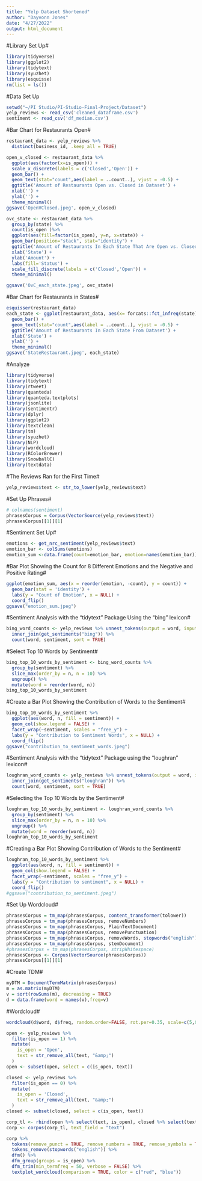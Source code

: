 ```yaml
---
title: "Yelp Dataset Shortened"
author: "Dayvonn Jones"
date: "4/27/2022"
output: html_document
---
```


#Library Set Up#
```r
library(tidyverse)
library(ggplot2)
library(tidytext)
library(syuzhet)
library(esquisse)
rm(list = ls())
```
#Data Set Up
```r
setwd("~/PI Studio/PI-Studio-Final-Project/Dataset")
yelp_reviews <- read_csv('cleaned_dataframe.csv')
sentiment <- read_csv('df_median.csv')
```

#Bar Chart for Restaurants Open#
```r
restaurant_data <- yelp_reviews %>%
  distinct(business_id, .keep_all = TRUE)

open_v_closed <- restaurant_data %>%
  ggplot(aes(factor(x=is_open))) +
  scale_x_discrete(labels = c('Closed','Open')) +
  geom_bar() + 
  geom_text(stat="count",aes(label = ..count..), vjust = -0.5) +
  ggtitle('Amount of Restaurants Open vs. Closed in Dataset') +
  xlab('') +
  ylab('') +
  theme_minimal()
ggsave('OpenVClosed.jpeg', open_v_closed)
```

```r

ovc_state <- restaurant_data %>%
  group_by(state) %>%
  count(is_open )%>%
  ggplot(aes(fill=factor(is_open), y=n, x=state)) + 
  geom_bar(position="stack", stat="identity") +
  ggtitle('Amount of Restaurants In Each State That Are Open vs. Closed') +
  xlab('State') +
  ylab('Amount') +
  labs(fill='Status') +
  scale_fill_discrete(labels = c('Closed','Open')) +
  theme_minimal()

ggsave('OvC_each_state.jpeg', ovc_state)

```


#Bar Chart for Restaurants in States#
```r
esquisser(restaurant_data)
each_state <- ggplot(restaurant_data, aes(x= forcats::fct_infreq(state))) + 
  geom_bar() + 
  geom_text(stat="count",aes(label = ..count..), vjust = -0.5) +
  ggtitle('Amount of Restaurants In Each State From Dataset') +
  xlab('State') +
  ylab('') +
  theme_minimal()
ggsave('StateRestaurant.jpeg', each_state)
```

#Analyze
```r
library(tidyverse)
library(tidytext)
library(rtweet)
library(quanteda)
library(quanteda.textplots)
library(jsonlite)
library(sentimentr)
library(dplyr)
library(ggplot2)
library(textclean)
library(tm)
library(syuzhet)
library(NLP)
library(wordcloud)
library(RColorBrewer)
library(SnowballC)
library(textdata)
```

#The Reviews Ran for the First Time#
```r
yelp_reviews$text <- str_to_lower(yelp_reviews$text)
```

#Set Up Phrases#
```r
# colnames(sentiment)
phrasesCorpus = Corpus(VectorSource(yelp_reviews$text))
phrasesCorpus[[1]][1]
```
#Sentiment Set Up#
```r
emotions <- get_nrc_sentiment(yelp_reviews$text)
emotion_bar <- colSums(emotions)
emotion_sum <-data.frame(count=emotion_bar, emotion=names(emotion_bar))
```

#Bar Plot Showing the Count for 8 Different Emotions and the Negative and Positive Rating#
```r
ggplot(emotion_sum, aes(x = reorder(emotion, -count), y = count)) + 
  geom_bar(stat = 'identity') +
  labs(y = "Count of Emotion", x = NULL) + 
  coord_flip()
ggsave("emotion_sum.jpeg")
```

#Sentiment Analysis with the "tidytext" Package Using the "bing" lexicon#
```r
bing_word_counts <- yelp_reviews %>% unnest_tokens(output = word, input = text) %>%
  inner_join(get_sentiments("bing")) %>%
  count(word, sentiment, sort = TRUE)
```

#Select Top 10 Words by Sentiment#
```r
bing_top_10_words_by_sentiment <- bing_word_counts %>% 
  group_by(sentiment) %>% 
  slice_max(order_by = n, n = 10) %>% 
  ungroup() %>% 
  mutate(word = reorder(word, n)) 
bing_top_10_words_by_sentiment
```

#Create a Bar Plot Showing the Contribution of Words to the Sentiment#
```r
bing_top_10_words_by_sentiment %>% 
  ggplot(aes(word, n, fill = sentiment)) + 
  geom_col(show.legend = FALSE) + 
  facet_wrap(~sentiment, scales = "free_y") + 
  labs(y = "Contribution to Sentiment Words", x = NULL) + 
  coord_flip()
ggsave("contribution_to_sentiment_words.jpeg")
```
#Sentiment Analysis with the "tidytext" Package using the "loughran" lexicon#
```r
loughran_word_counts <- yelp_reviews %>% unnest_tokens(output = word, input = text) %>%
  inner_join(get_sentiments("loughran")) %>%
  count(word, sentiment, sort = TRUE)
```
#Selecting the Top 10 Words by the Sentiment#
```r
loughran_top_10_words_by_sentiment <- loughran_word_counts %>% 
  group_by(sentiment) %>% 
  slice_max(order_by = n, n = 10) %>% 
  ungroup() %>%
  mutate(word = reorder(word, n))
loughran_top_10_words_by_sentiment
```

#Creating a Bar Plot Showing Contribution of Words to the Sentiment#
```r
loughran_top_10_words_by_sentiment %>% 
  ggplot(aes(word, n, fill = sentiment)) + 
  geom_col(show.legend = FALSE) + 
  facet_wrap(~sentiment, scales = "free_y") + 
  labs(y = "Contribution to sentiment", x = NULL) + 
  coord_flip()
#ggsave("contribution_to_sentiment.jpeg")
```

#Set Up Wordcloud#
```r
phrasesCorpus = tm_map(phrasesCorpus, content_transformer(tolower))
phrasesCorpus = tm_map(phrasesCorpus, removeNumbers)
phrasesCorpus = tm_map(phrasesCorpus, PlainTextDocument)
phrasesCorpus = tm_map(phrasesCorpus, removePunctuation)
phrasesCorpus = tm_map(phrasesCorpus, removeWords, stopwords("english"))
phrasesCorpus = tm_map(phrasesCorpus, stemDocument)
#phrasesCorpus = tm_map(phrasesCorpus, stripWhitespace)
phrasesCorpus <- Corpus(VectorSource(phrasesCorpus))
phrasesCorpus[[1]][1]
```

#Create TDM#
```r
myDTM = DocumentTermMatrix(phrasesCorpus)
m = as.matrix(myDTM)
v = sort(rowSums(m), decreasing = TRUE)
d = data.frame(word = names(v),freq=v)
```

#Wordcloud#
```r
wordcloud(d$word, d$freq, random.order=FALSE, rot.per=0.35, scale=c(5,0.5), max.words=100, colors=brewer.pal(8, "Dark2") )
```

```r
open <- yelp_reviews %>%
  filter(is_open == 1) %>%
  mutate(
    is_open = 'Open',
    text = str_remove_all(text, "&amp;")
  )
open <- subset(open, select = c(is_open, text))

closed <- yelp_reviews %>%
  filter(is_open == 0) %>%
  mutate(
    is_open = 'Closed',
    text = str_remove_all(text, "&amp;")
  )
closed <- subset(closed, select = c(is_open, text))

corp_tl <- rbind(open %>% select(text, is_open), closed %>% select(text, is_open))
corp <- corpus(corp_tl, text_field = "text")

corp %>%
  tokens(remove_punct = TRUE, remove_numbers = TRUE, remove_symbols = TRUE) %>%
  tokens_remove(stopwords("english")) %>%
  dfm() %>%
  dfm_group(groups = is_open) %>%
  dfm_trim(min_termfreq = 50, verbose = FALSE) %>%
  textplot_wordcloud(comparison = TRUE, color = c("red", "blue"))
```


